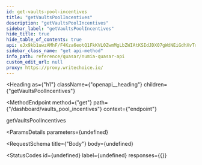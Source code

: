 ```yaml
---
id: get-vaults-pool-incentives
title: "getVaultsPoolIncentives"
description: "getVaultsPoolIncentives"
sidebar_label: "getVaultsPoolIncentives"
hide_title: true
hide_table_of_contents: true
api: eJx9kb1uwzAMhF/F4Kza6eotQ1FkKVL0ZwmMgLbZWIAtKSIdJDX07gWdNEiGdhXvTryPEzDFA0WGcjPBGHsooRMJXBbFfkTGmLtxsJgfT9+QKgM+UESx3q1aKGFH8oljL7z2vl+5hpzYAzEYENxpJrTIXe0xtlAZiMTBOyaGckoGWuIm2qBp/2YNJJ2/fAcGAkoHJRTX6OIw+7bB+35rb51MzRitnOZ2NWGkuBzVvam0zO/4relomLe6E00gp0AXIpo2y6C8iCAlA9Z9eVUqw3OPx3yRL5SAlV7FL8ove8heZ5zZcr2CZCB4lgGdWh3OoTuS7AwgUwLZHYI7VNe9hI5ShB6t08j5etMFzy15A38Aqgx0nkXV01Qj00fsU9Ln/UhRqVXqjRZrrbKp0s0xnp/eIaUfhVPJvA==
sidebar_class_name: "get api-method"
info_path: reference/quasar/numia-quasar-api
custom_edit_url: null
proxy: https://proxy.writechoice.io/
---
```


<Heading
  as={"h1"}
  className={"openapi__heading"}
  children={"getVaultsPoolIncentives"}
>
</Heading>

<MethodEndpoint
  method={"get"}
  path={"/dashboard/vaults_pool_incentives"}
  context={"endpoint"}
>
  
</MethodEndpoint>



getVaultsPoolIncentives

<ParamsDetails
  parameters={undefined}
>
  
</ParamsDetails>

<RequestSchema
  title={"Body"}
  body={undefined}
>
  
</RequestSchema>

<StatusCodes
  id={undefined}
  label={undefined}
  responses={{}}
>
  
</StatusCodes>


      
